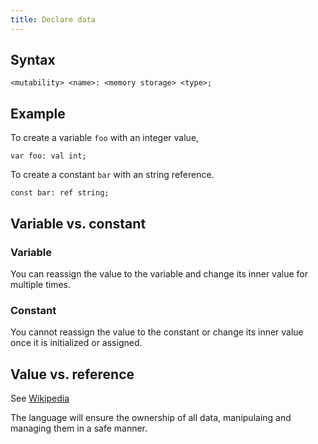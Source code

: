 ```yaml
---
title: Declare data
---
```


## Syntax

```
<mutability> <name>: <memory storage> <type>;
```

## Example

To create a variable `foo` with an integer value,

```
var foo: val int;
```

To create a constant `bar` with an string reference.

```
const bar: ref string;
```

## Variable vs. constant

### Variable

You can reassign the value to the variable and change its inner value for multiple times.

### Constant

You cannot reassign the value to the constant or change its inner value once it is initialized or assigned.

## Value vs. reference

See [Wikipedia](https://en.wikipedia.org/wiki/Value_type_and_reference_type)

The language will ensure the ownership of all data, manipulaing and managing them in a safe manner.
